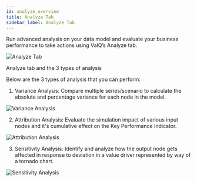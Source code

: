 ```yaml
---
id: analyze_overview
title: Analyze Tab
sidebar_label: Analyze Tab
---
```



Run advanced analysis on your data model and evaluate your business performance to take actions using ValQ’s Analyze tab.

<div class="center">
  <Zoom>
    <img
      alt="Analyze Tab"
      src={useBaseUrl("/doc-images/analyze/analyze-tab.png")}
    />
  </Zoom>
  <p>Analyze tab and the 3 types of analysis</p>
</div>

Below are the 3 types of analysis that you can perform:

1. <Link to={useBaseUrl("analysis/variance_analysis")}>Variance Analysis</Link>: Compare multiple series/scenario to calculate the absolute and percentage variance for each node in the model.

<div class="center">
  <Zoom>
    <img
      alt="Variance Analysis"
      src={useBaseUrl("/doc-images/analyze/var-analysis.png")}
    />
  </Zoom>
</div>

2. <Link to={useBaseUrl("analysis/attribution-analysis")}>Attribution Analysis</Link>: Evaluate the simulation impact of various input nodes and it's cumulative effect on the Key Performance Indicator.

<div class="center">
  <Zoom>
    <img
      alt="Attribution Analysis"
      src={useBaseUrl("/doc-images/analyze/attr-analysis.png")}
    />
  </Zoom>
</div>

3. <Link to={useBaseUrl('analysis/sensitivity-analysis')}>Sensitivity Analysis</Link>: Identify and analyze how the output node gets affected in response to deviation in a value driver represented by way of a tornado chart.

<div class="center">
  <Zoom>
    <img
      alt="Sensitivity Analysis"
      src={useBaseUrl("/doc-images/analyze/sensitivity-analysis.png")}
    />
  </Zoom>
</div>
